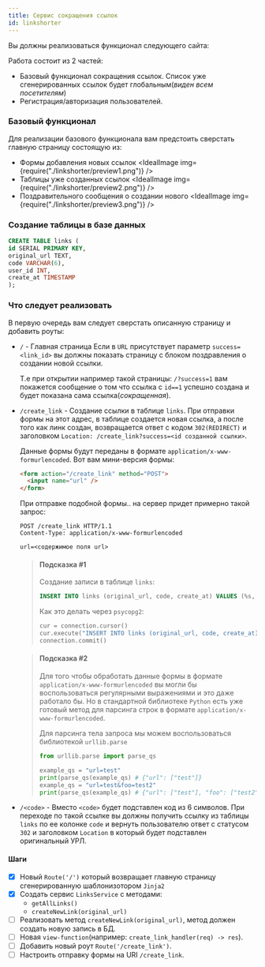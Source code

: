 ```yaml
---
title: Сервис сокращения ссылок
id: linkshorter
---
```



Вы должны реализоваться функционал следующего сайта:

<Link
  title="Kutt.it"
  href="https://kutt.it/"
  image="https://i.gzn.jp/img/2019/12/29/nuttit/00_m.png"
/>

Работа состоит из 2 частей:

- Базовый функционал сокращения ссылок. Список уже сгенерированных ссылок будет глобальным(_виден всем посетителям_)
- Регистрация/авторизация пользователей.

### Базовый функционал

Для реализации базового функционала вам предстоить сверстать главную страницу состоящую из:

- Формы добавления новых ссылок
  <IdealImage img={require("./linkshorter/preview1.png")} />
- Таблицы уже созданных ссылок
  <IdealImage img={require("./linkshorter/preview2.png")} />
- Поздравительного сообщения о создании нового
  <IdealImage img={require("./linkshorter/preview3.png")} />

### Создание таблицы в базе данных

```sql
CREATE TABLE links (
id SERIAL PRIMARY KEY,
original_url TEXT,
code VARCHAR(6),
user_id INT,
create_at TIMESTAMP
);
```

### Что следует реализовать

В первую очередь вам следует сверстать описанную страницу и добавить роуты:

- `/` - Главная страница
  Если в `URL` присутствует параметр `success=<link_id>` вы должны показать страницу с блоком поздравления о создании новой ссылки.

  Т.е при открытии например такой страницы: `/?success=1` вам покажется сообщение о том что ссылка c `id==1` успешно создана и будет показана сама ссылка(_сокращенная_).

- `/create_link` - Создание ссылки в таблице `links`. При отправки формы на этот адрес, в таблице создается новая ссылка, а после того как линк создан, возвращается ответ с кодом `302(REDIRECT)` и заголовком `Location: /create_link?success=<id созданной ссылки>`.

  Данные формы будут переданы в формате `application/x-www-formurlencoded`. Вот вам мини-версия формы:

  ```html
  <form action="/create_link" method="POST">
    <input name="url" />
  </form>
  ```

  При отправке подобной формы.. на сервер придет примерно такой запрос:

  ```
  POST /create_link HTTP/1.1
  Content-Type: application/x-www-formurlencoded

  url=<содержимое поля url>
  ```

  > #### Подсказка #1
  >
  > Создание записи в таблице `links`:
  >
  > ```sql
  > INSERT INTO links (original_url, code, create_at) VALUES (%s, %s, %s);
  > ```
  >
  > Как это делать через `psycopg2`:
  >
  > ```python
  > cur = connection.cursor()
  > cur.execute("INSERT INTO links (original_url, code, create_at) VALUES (%s, %s, %s);", original_url, generated_code, datetime.now())
  > connection.commit()
  > ```

  > #### Подсказка #2
  >
  > Для того чтобы обработать данные формы в формате `application/x-www-formurlencoded` вы могли бы воспользоваться регулярными выражениями и это даже работало бы. Но в стандартной библиотеке `Python` есть уже готовый метод для парсинга строк в формате `application/x-www-formurlencoded`.
  >
  > Для парсинга тела запроса мы можем воспользоваться библиотекой `urllib.parse`
  >
  > <Link
  >   title="urllib.parse.parse_qs - Python documentation"
  >   href="https://docs.python.org/3/library/urllib.parse.html#urllib.parse.parse_qs"
  > />
  >
  > ```python
  > from urllib.parse import parse_qs
  >
  > example_qs = "url=test"
  > print(parse_qs(example_qs) # {"url": ["test"]}
  > example_qs = "url=test&foo=test2"
  > print(parse_qs(example_qs) # {"url": ["test"], "foo": ["test2"]}
  > ```

* `/<code>` - Вместо `<code>` будет подставлен код из 6 символов. При переходе по такой ссылке вы должны получить ссылку из таблицы `links` по ее колонке `code` и вернуть пользователю ответ с статусом `302` и заголовком `Location` в который будет подставлен оригинальный УРЛ.

#### Шаги

- [x] Новый `Route('/')` который возвращает главную страницу сгенерированную шаблонизотором `Jinja2`
- [x] Создать сервис `LinksService` с методами:
  - `getAllLinks()`
  - `createNewLink(original_url)`
- [ ] Реализовать метод `createNewLink(original_url)`, метод должен создать новую запись в БД.
- [ ] Новая `view-function`(например: `create_link_handler(req) -> res`).
- [ ] Добавить новый роут `Route('/create_link')`.
- [ ] Настроить отправку формы на URI `/create_link`.
